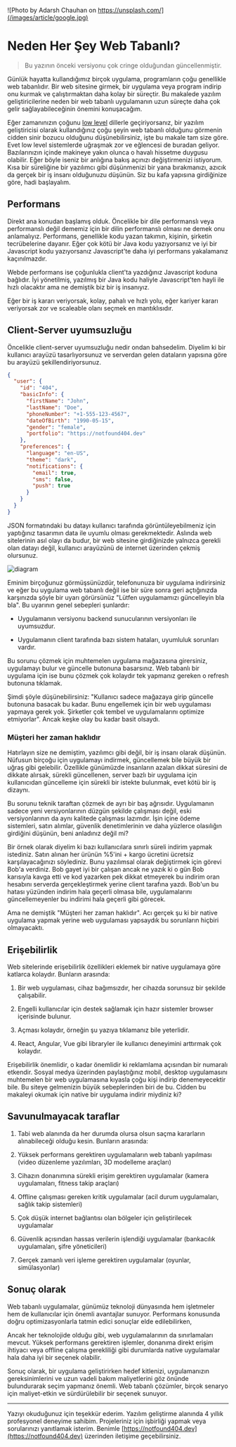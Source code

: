![Photo by Adarsh Chauhan on https://unsplash.com/](/images/article/google.jpg)

# Neden Her Şey Web Tabanlı?

> Bu yazının önceki versiyonu çok cringe olduğundan güncellenmiştir.

Günlük hayatta kullandığımız birçok uygulama, programların çoğu genellikle web tabanlıdır. Bir web sitesine girmek, bir uygulama veya program indirip onu kurmak ve çalıştırmaktan daha kolay bir süreçtir. Bu makalede yazılım geliştiricilerine neden bir web tabanlı uygulamanın uzun süreçte daha çok gelir sağlayabileceğinin önemini konuşacağım.

Eğer zamanınızın çoğunu [low level](https://en.wikipedia.org/wiki/Low-level_programming_language) dillerle geçiriyorsanız, bir yazılım geliştiricisi olarak kullandığınız çoğu şeyin web tabanlı olduğunu görmenin cidden sinir bozucu olduğunu düşünebilirsiniz, işte bu makale tam size göre. Evet low level sistemlerde uğraşmak zor ve eğlencesi de buradan geliyor. Bazılarınızın içinde makineye yakın olunca o havalı hissetme duygusu olabilir. Eğer böyle iseniz bir anlığına bakış açınızı değiştirmenizi istiyorum. Kısa bir süreliğine bir yazılımcı gibi düşünmenizi bir yana bırakmanızı, azıcık da gerçek bir iş insanı olduğunuzu düşünün. Siz bu kafa yapısına girdiğinize göre, hadi başlayalım.

## Performans

Direkt ana konudan başlamış olduk. Öncelikle bir dile performanslı veya performanslı değil dememiz için bir dilin performanslı olması ne demek onu anlamalıyız. Performans, genellikle kodu yazan takımın, kişinin, şirketin tecrübelerine dayanır. Eğer çok kötü bir Java kodu yazıyorsanız ve iyi bir Javascript kodu yazıyorsanız Javascript'te daha iyi performans yakalamanız kaçınılmazdır.

Webde performans ise çoğunlukla client'ta yazdığınız Javascript koduna bağlıdır. İyi yönetilmiş, yazılmış bir Java kodu haliyle Javascript'ten hayli ile hızlı olacaktır ama ne demiştik biz bir iş insanıyız.

Eğer bir iş kararı veriyorsak, kolay, pahalı ve hızlı yolu, eğer kariyer kararı veriyorsak zor ve scaleable olanı seçmek en mantıklısıdır.

## Client-Server uyumsuzluğu

Öncelikle client-server uyumsuzluğu nedir ondan bahsedelim. Diyelim ki bir kullanıcı arayüzü tasarlıyorsunuz ve serverdan gelen dataların yapısına göre bu arayüzü şekillendiriyorsunuz.

```json
{
  "user": {
    "id": "404",
    "basicInfo": {
      "firstName": "John",
      "lastName": "Doe",
      "phoneNumber": "+1-555-123-4567",
      "dateOfBirth": "1990-05-15",
      "gender": "female",
      "portfolio": "https://notfound404.dev"
    },
    "preferences": {
      "language": "en-US",
      "theme": "dark",
      "notifications": {
        "email": true,
        "sms": false,
        "push": true
      }
    }
  }
}
```

JSON formatındaki bu datayı kullanıcı tarafında görüntüleyebilmeniz için yaptığınız tasarımın data ile uyumlu olması gerekmektedir. Aslında web sitelerinin asıl olayı da budur, bir web sitesine girdiğinizde yalnızca gerekli olan datayı değil, kullanıcı arayüzünü de internet üzerinden çekmiş olursunuz.

![diagram](/images/article/diagram.png)

Eminim birçoğunuz görmüşsünüzdür, telefonunuza bir uygulama indirirsiniz ve eğer bu uygulama web tabanlı değil ise bir süre sonra geri açtığınızda karşınızda şöyle bir uyarı görürsünüz "Lütfen uygulamamızı güncelleyin bla bla". Bu uyarının genel sebepleri şunlardır:

- Uygulamanın versiyonu backend sunucularının versiyonları ile uyumsuzdur.

- Uygulamanın client tarafında bazı sistem hataları, uyumluluk sorunları vardır.

Bu sorunu çözmek için muhtemelen uygulama mağazasına girersiniz, uygulamayı bulur ve güncelle butonuna basarsınız. Web tabanlı bir uygulama için ise bunu çözmek çok kolaydır tek yapmanız gereken o refresh butonuna tıklamak.

Şimdi şöyle düşünebilirsiniz: "Kullanıcı sadece mağazaya girip güncelle butonuna basacak bu kadar. Bunu engellemek için bir web uygulaması yapmaya gerek yok. Şirketler çok tembel ve uygulamalarını optimize etmiyorlar". Ancak keşke olay bu kadar basit olsaydı.

### Müşteri her zaman haklıdır

Hatırlayın size ne demiştim, yazılımcı gibi değil, bir iş insanı olarak düşünün. Nüfusun birçoğu için uygulamayı indirmek, güncellemek bile büyük bir uğraş gibi gelebilir. Özellikle günümüzde insanların azalan dikkat süresini de dikkate alırsak, sürekli güncellenen, server bazlı bir uygulama için kullanıcıdan güncelleme için sürekli bir istekte bulunmak, evet kötü bir iş dizaynı.

Bu sorunu teknik taraftan çözmek de ayrı bir baş ağrısıdır. Uygulamanın sadece yeni versiyonlarının düzgün şekilde çalışması değil, eski versiyonlarının da aynı kalitede çalışması lazımdır. İşin içine ödeme sistemleri, satın alımlar, güvenlik denetimlerinin ve daha yüzlerce olasılığın girdiğini düşünün, beni anladınız değil mi?

Bir örnek olarak diyelim ki bazı kullanıcılara sınırlı süreli indirim yapmak istediniz. Satın alınan her ürünün %5'ini + kargo ücretini ücretsiz karşılayacağınızı söylediniz. Bunu yazılımsal olarak değiştirmek için görevi Bob'a verdiniz. Bob gayet iyi bir çalışan ancak ne yazık ki o gün Bob karısıyla kavga etti ve kod yazarken pek dikkat etmeyerek bu indirim oran hesabını serverda gerçekleştirmek yerine client tarafına yazdı. Bob'un bu hatası yüzünden indirim hala geçerli olmasa bile, uygulamalarını güncellemeyenler bu indirimi hala geçerli gibi görecek.

Ama ne demiştik "Müşteri her zaman haklıdır". Acı gerçek şu ki bir native uygulama yapmak yerine web uygulaması yapsaydık bu sorunların hiçbiri olmayacaktı.

## Erişebilirlik

Web sitelerinde erişebilirlik özellikleri eklemek bir native uygulamaya göre katlarca kolaydır. Bunların arasında:

1. Bir web uygulaması, cihaz bağımsızdır, her cihazda sorunsuz bir şekilde çalışabilir.

2. Engelli kullanıcılar için destek sağlamak için hazır sistemler browser içerisinde bulunur.

3. Açması kolaydır, örneğin şu yazıya tıklamanız bile yeterlidir.

4. React, Angular, Vue gibi libraryler ile kullanıcı deneyimini arttırmak çok kolaydır.

Erişebilirlik önemlidir, o kadar önemlidir ki reklamlama açısından bir numaralı etkendir. Sosyal medya üzerinden paylaştığınız mobil, desktop uygulamasını muhtemelen bir web uygulamasına kıyasla çoğu kişi indirip denemeyecektir bile. Bu siteye gelmenizin büyük sebeplerinden biri de bu. Cidden bu makaleyi okumak için native bir uygulama indirir miydiniz ki?

## Savunulmayacak taraflar

1. Tabi web alanında da her durumda olursa olsun saçma kararların alınabileceği olduğu kesin. Bunların arasında:

2. Yüksek performans gerektiren uygulamaların web tabanlı yapılması (video düzenleme yazılımları, 3D modelleme araçları)

3. Cihazın donanımına sürekli erişim gerektiren uygulamalar (kamera uygulamaları, fitness takip araçları)

4. Offline çalışması gereken kritik uygulamalar (acil durum uygulamaları, sağlık takip sistemleri)

5. Çok düşük internet bağlantısı olan bölgeler için geliştirilecek uygulamalar

6. Güvenlik açısından hassas verilerin işlendiği uygulamalar (bankacılık uygulamaları, şifre yöneticileri)

7. Gerçek zamanlı veri işleme gerektiren uygulamalar (oyunlar, simülasyonlar)

## Sonuç olarak

Web tabanlı uygulamalar, günümüz teknoloji dünyasında hem işletmeler hem de kullanıcılar için önemli avantajlar sunuyor. Performans konusunda doğru optimizasyonlarla tatmin edici sonuçlar elde edilebilirken,

Ancak her teknolojide olduğu gibi, web uygulamalarının da sınırlamaları mevcut. Yüksek performans gerektiren işlemler, donanıma direkt erişim ihtiyacı veya offline çalışma gerekliliği gibi durumlarda native uygulamalar hala daha iyi bir seçenek olabilir.

Sonuç olarak, bir uygulama geliştirirken hedef kitlenizi, uygulamanızın gereksinimlerini ve uzun vadeli bakım maliyetlerini göz önünde bulundurarak seçim yapmanız önemli. Web tabanlı çözümler, birçok senaryo için maliyet-etkin ve sürdürülebilir bir seçenek sunuyor.

---

Yazıyı okuduğunuz için teşekkür ederim. Yazılım geliştirme alanında 4 yıllık profesyonel deneyime sahibim. Projeleriniz için işbirliği yapmak veya sorularınızı yanıtlamak isterim. Benimle [https://notfound404.dev](https://notfound404.dev) üzerinden iletişime geçebilirsiniz.
